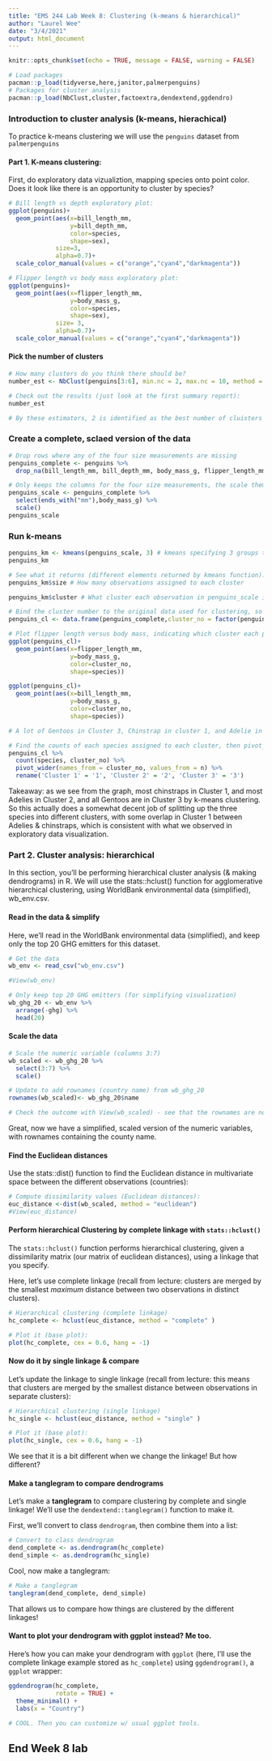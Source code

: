 ```yaml
---
title: "EMS 244 Lab Week 8: Clustering (k-means & hierarchical)"
author: "Laurel Wee"
date: "3/4/2021"
output: html_document
---
```


```r
knitr::opts_chunk$set(echo = TRUE, message = FALSE, warning = FALSE)
```
```r
# Load packages
pacman::p_load(tidyverse,here,janitor,palmerpenguins)
# Packages for cluster analysis
pacman::p_load(NbClust,cluster,factoextra,dendextend,ggdendro)
```

### Introduction to cluster analysis (k-means, hierachical)
To practice k-means clustering we will use the `penguins` dataset from `palmerpenguins`

#### Part 1. K-means clustering:
First, do exploratory data vizualiztion, mapping species onto point color. Does it look like there is an opportunity to cluster by species?

```r
# Bill length vs depth exploratory plot:
ggplot(penguins)+
  geom_point(aes(x=bill_length_mm,
                 y=bill_depth_mm,
                 color=species,
                 shape=sex),
             size=3,
             alpha=0.7)+
  scale_color_manual(values = c("orange","cyan4","darkmagenta"))
```
```r
# Flipper length vs body mass exploratory plot:
ggplot(penguins)+
  geom_point(aes(x=flipper_length_mm,
                 y=body_mass_g,
                 color=species,
                 shape=sex),
             size= 3,
             alpha=0.7)+
  scale_color_manual(values = c("orange","cyan4","darkmagenta"))
```

#### Pick the number of clusters
```r
# How many clusters do you think there should be?
number_est <- NbClust(penguins[3:6], min.nc = 2, max.nc = 10, method = "kmeans")
```

```r
# Check out the results (just look at the first summary report):
number_est

# By these estimators, 2 is identified as the best number of cluisters by the largest number of algorithms (8/30), but should that change our mind? Maybe, but here it makes sense to still stick with 3 (a cluster for each species) and see how it does.
```
### Create a complete, sclaed version of the data

```r
# Drop rows where any of the four size measurements are missing
penguins_complete <- penguins %>% 
  drop_na(bill_length_mm, bill_depth_mm, body_mass_g, flipper_length_mm)

# Only keeps the columns for the four size measurements, the scale them
penguins_scale <- penguins_complete %>% 
  select(ends_with("mm"),body_mass_g) %>% 
  scale()
penguins_scale
```

### Run k-means

```r
penguins_km <- kmeans(penguins_scale, 3) # kmeans specifying 3 groups to start
penguins_km

# See what it returns (different elements returned by kmeans function):
penguins_km$size # How many observations assigned to each cluster

penguins_km$cluster # What cluster each observation in penguins_scale is assigned to
```

```r
# Bind the cluster number to the original data used for clustering, so that we can see what cluster each penguin is assigned to
penguins_cl <- data.frame(penguins_complete,cluster_no = factor(penguins_km$cluster))

# Plot flipper length versus body mass, indicating which cluster each penguin is assigned to (but also showing the actual species):
ggplot(penguins_cl)+
  geom_point(aes(x=flipper_length_mm,
                 y=body_mass_g,
                 color=cluster_no,
                 shape=species))

```

```r
ggplot(penguins_cl)+
  geom_point(aes(x=bill_length_mm,
                 y=body_mass_g,
                 color=cluster_no,
                 shape=species))

# A lot of Gentoos in Cluster 3, Chinstrap in cluster 1, and Adelie in cluster 2
```
```r
# Find the counts of each species assigned to each cluster, then pivot_wider() to make it a contingency table:
penguins_cl %>% 
  count(species, cluster_no) %>% 
  pivot_wider(names_from = cluster_no, values_from = n) %>% 
  rename('Cluster 1' = '1', 'Cluster 2' = '2', 'Cluster 3' = '3')
```
Takeaway: as we see from the graph, most chinstraps in Cluster 1, and most Adelies in Cluster 2, and all Gentoos are in Cluster 3 by k-means clustering. So this actually does a somewhat decent job of splitting up the three species into different clusters, with some overlap in Cluster 1 between Adelies & chinstraps, which is consistent with what we observed in exploratory data visualization.

### Part 2. Cluster analysis: hierarchical
In this section, you’ll be performing hierarchical cluster analysis (& making dendrograms) in R. We will use the stats::hclust() function for agglomerative hierarchical clustering, using WorldBank environmental data (simplified), wb_env.csv.

#### Read in the data & simplify
Here, we’ll read in the WorldBank environmental data (simplified), and keep only the top 20 GHG emitters for this dataset.

```r
# Get the data
wb_env <- read_csv("wb_env.csv")

#View(wb_env)

# Only keep top 20 GHG emitters (for simplifying visualization)
wb_ghg_20 <- wb_env %>% 
  arrange(-ghg) %>% 
  head(20)
```

#### Scale the data
```r
# Scale the numeric variable (columns 3:7)
wb_scaled <- wb_ghg_20 %>% 
  select(3:7) %>% 
  scale()

# Update to add rownames (country name) from wb_ghg_20
rownames(wb_scaled)<- wb_ghg_20$name

# Check the outcome with View(wb_scaled) - see that the rownames are now the country name (this is useful for visualizing)
```

Great, now we have a simplified, scaled version of the numeric variables, with rownames containing the county name.

#### Find the Euclidean distances
Use the stats::dist() function to find the Euclidean distance in multivariate space between the different observations (countries):

```r
# Compute dissimilarity values (Euclidean distances):
euc_distance <-dist(wb_scaled, method = "euclidean")
#View(euc_distance)

```

#### Perform hierarchical Clustering by complete linkage with `stats::hclust()`
The `stats::hclust()` function performs hierarchical clustering, given a dissimilarity matrix (our matrix of euclidean distances), using a linkage that you specify. 

Here, let's use complete linkage (recall from lecture: clusters are merged by the smallest *maximum* distance between two observations in distinct clusters).

```r
# Hierarchical clustering (complete linkage)
hc_complete <- hclust(euc_distance, method = "complete" )

# Plot it (base plot):
plot(hc_complete, cex = 0.6, hang = -1)
```
#### Now do it by single linkage & compare
Let’s update the linkage to single linkage (recall from lecture: this means that clusters are merged by the smallest distance between observations in separate clusters):
```r
# Hierarchical clustering (single linkage)
hc_single <- hclust(euc_distance, method = "single" )

# Plot it (base plot):
plot(hc_single, cex = 0.6, hang = -1)
```

We see that it is a bit different when we change the linkage! But how different? 

#### Make a tanglegram to compare dendrograms 

Let's make a **tanglegram** to compare clustering by complete and single linkage! We'll use the `dendextend::tanglegram()` function to make it. 

First, we'll convert to class `dendrogram`, then combine them into a list:

```r

# Convert to class dendrogram
dend_complete <- as.dendrogram(hc_complete)
dend_simple <- as.dendrogram(hc_single)
```

Cool, now make a tanglegram: 

```r
# Make a tanglegram
tanglegram(dend_complete, dend_simple)
```

That allows us to compare how things are clustered by the different linkages!

#### Want to plot your dendrogram with ggplot instead? Me too. 

Here's how you can make your dendrogram with `ggplot` (here, I'll use the complete linkage example stored as `hc_complete`) using `ggdendrogram()`, a `ggplot` wrapper: 

```r
ggdendrogram(hc_complete, 
             rotate = TRUE) +
  theme_minimal() +
  labs(x = "Country")

# COOL. Then you can customize w/ usual ggplot tools. 
```

## End Week 8 lab
